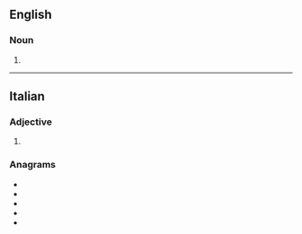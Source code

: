 {{also|osmótica|osmòtica}}
==English==

===Noun===
{{head|en|noun form}}

# {{plural of|en|osmoticum}}

----

==Italian==

===Adjective===
{{head|it|adjective form}}

# {{feminine singular of|it|osmotico}}

===Anagrams===
* {{l|it|citosoma}}
* {{l|it|comatosi}}
* {{l|it|costiamo}}
* {{l|it|scotiamo}}
* {{l|it|somatico}}